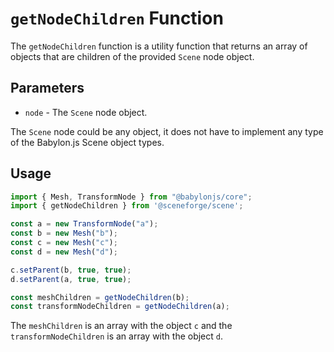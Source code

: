 
<Meta title="@sceneforge|scene/Object/getNodeChildren" />

# `getNodeChildren` Function

The `getNodeChildren` function is a utility function that returns an array
of objects that are children of the provided `Scene` node object.

## Parameters

- `node` - The `Scene` node object.

The `Scene` node could be any object, it does not have to implement any type
of the Babylon.js Scene object types.

## Usage

```typescript
import { Mesh, TransformNode } from "@babylonjs/core";
import { getNodeChildren } from '@sceneforge/scene';

const a = new TransformNode("a");
const b = new Mesh("b");
const c = new Mesh("c");
const d = new Mesh("d");

c.setParent(b, true, true);
d.setParent(a, true, true);

const meshChildren = getNodeChildren(b);
const transformNodeChildren = getNodeChildren(a);
```

The `meshChildren` is an array with the object `c` and the
`transformNodeChildren` is an array with the object `d`.
